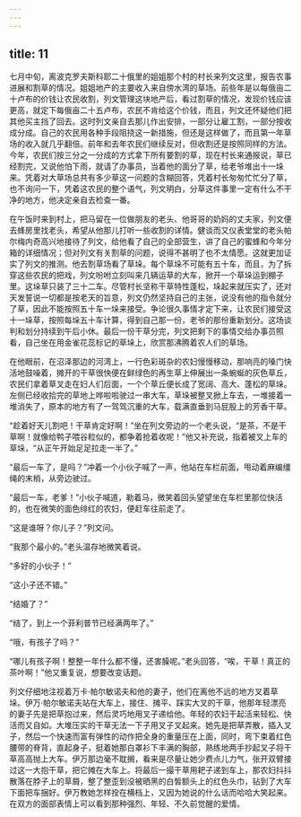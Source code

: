 ```yaml
---
---
---
```

title: 11
---




七月中旬，离波克罗夫斯科耶二十俄里的姐姐那个村的村长来列文这里，报告农事进展和割草的情况。姐姐地产的主要收入来自傍水湾的草场。前些年是以每俄亩二十卢布的价钱让农民收割，列文管理这块地产后，看过割草的情况，发现价钱应该更高，就定下每俄亩二十五卢布，农民不肯给这个价钱，而且，列文还怀疑他们把其他买主挡了回去。这时列文亲自去那儿作出安排，一部分让雇工割，一部分按收成分成。自己的农民用各种手段阻挠这一新措施，但还是这样做了，而且第一年草场的收入就几乎翻倍。前年和去年农民们继续反对，但收割还是按照同样的方法。今年，农民们按三分之一分成的方式拿下所有要割的草，现在村长来通报说，草已经割完，又说他怕下雨，就请了办事员，当着他的面分了草，给老爷堆出十一垛来。凭着对大草场总共有多少草这一问题的含糊回答，凭着村长匆匆忙忙分了草，也不询问一下，凭着这农民的整个语气，列文明白，分草这件事里一定有什么不干净的地方，他决定亲自去检查一番。

在午饭时来到村上，把马留在一位做朋友的老头、他哥哥的奶妈的丈夫家，列文便去蜂房里找老头，希望从他那儿打听一些收割的详情。健谈而又仪表堂堂的老头帕尔梅内奇高兴地接待了列文，给他看了自己的全部营生，讲了自己的蜜蜂和今年分箱的详细情况；但对列文有关割草的问题，说得不甚明了也不太情愿。这就更加证实了列文的推测。他去割草场看了草垛。每个草垛不可能有五十车，而且，为了拆穿这些农民的把戏，列文吩咐立刻叫来几辆运草的大车，掀开一个草垛运到棚子里。这垛草只装了三十二车。尽管村长坚称干草特性蓬松，垛起来就压实了，还对天发誓说一切都是按老天的旨意，列文仍然坚持自己的主张，说没有他的指令就分了草，因此不能按照五十车一垛来接受。争论很久事情才定下来，让农民们接受这十一垛草，按照每垛五十车计算，得到自己那一份，老爷的那份重新划分。这场谈判和划分持续到午后小休。最后一份干草分完，列文把剩下的事情交给办事员照看，自己坐在用金雀花蕊标记的草垛上，欣赏那沸腾着农人们的草场。

在他眼前，在沼泽那边的河湾上，一行色彩斑杂的农妇慢慢移动，那响亮的嗓门快活地鼓噪着，摊开的干草很快便在鲜绿色的再生草上伸展出一条蜿蜒的灰色草丘，农民们拿着草叉走在妇人们后面，一个个草丘便长成了宽阔、高大、蓬松的草垛。左侧已经收拾完的草地上哗啦啦驶过一串大车，草垛被整叉掀上车去，一堆接着一堆消失了，原本的地方有了一驾驾沉重的大车，载满直垂到马屁股上的芳香干草。

“趁着好天儿割吧！干草肯定好啊！”坐在列文旁边的一个老头说，“是茶，不是干草啊！就像给鸭子喂谷粒似的，都争着抢着收呢！”他又补充说，指着被叉上车的草垛，“从正午开始足足拉走一半了。”

“最后一车了，是吗？”冲着一个小伙子喊了一声，他站在车栏前面，甩动着麻编缰绳的末梢，从旁边驶过。

“最后一车，老爹！”小伙子喊道，勒着马，微笑着回头望望坐在车栏里那位快活的，也在微笑的面色绯红的农妇，便赶车往前走了。

“这是谁呀？你儿子？”列文问。

“我那个最小的。”老头温存地微笑着说。

“多好的小伙子！”

“这小子还不错。”

“结婚了？”

“结了，到上一个菲利普节已经满两年了。”

“哦，有孩子了吗？”

“哪儿有孩子啊！整整一年什么都不懂，还害臊呢。”老头回答，“唉，干草！真正的茶叶啊！”他又重复说，想要改变话题。

列文仔细地注视着万卡·帕尔敏诺夫和他的妻子，他们在离他不远的地方叉着草垛。伊万·帕尔敏诺夫站在大车上，接住、摊平、踩实大叉的干草，他那年轻漂亮的妻子先是把草抱过来，然后灵巧地用叉子递给他。年轻的农妇干起活来轻松、快活而又自如。大堆压实的干草无法一下子用叉子叉起来。她先是把草弄散，插入叉子，然后一个快速而富有弹性的动作把全身的重量压在上面，同时，弯下束着红色腰带的脊背，直起身子，挺着她那白罩衫下丰满的胸部，熟练地两手抄起叉子将干草高高抛上大车。伊万那边毫不耽搁，看来是尽量让她少费点儿力气，张开双臂接过这一大抱干草，把它摊在大车上。将最后一撮干草用耙子递到车上，那农妇抖抖散落在脖子上的草屑，整了整歪到没被晒黑的白皙额头上的红色头巾，钻到了大车下面把车捆好。伊万教她怎样拴在横档上，又因为她说的什么话而哈哈大笑起来。在双方的面部表情上可以看到那种强烈、年轻、不久前觉醒的爱情。
